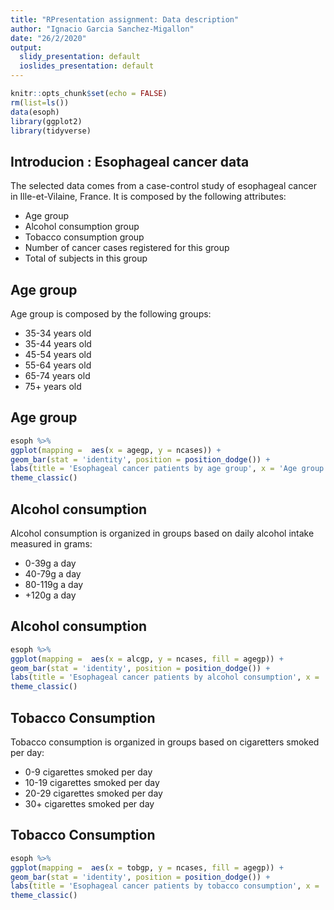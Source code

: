 ```yaml
---
title: "RPresentation assignment: Data description"
author: "Ignacio Garcia Sanchez-Migallon"
date: "26/2/2020"
output:
  slidy_presentation: default
  ioslides_presentation: default
---
```


```r
knitr::opts_chunk$set(echo = FALSE)
rm(list=ls())
data(esoph)
library(ggplot2)
library(tidyverse)
```

## Introducion : Esophageal cancer data

The selected data comes from a case-control study of esophageal cancer in Ille-et-Vilaine, France.
It is composed by the following attributes:

- Age group
- Alcohol consumption group
- Tobacco consumption group
- Number of cancer cases registered for this group
- Total of subjects in this group


## Age group

Age group is composed by the following groups:

- 35-34 years old
- 35-44 years old
- 45-54 years old
- 55-64 years old
- 65-74 years old
- 75+ years old

## Age group

```r
esoph %>%
ggplot(mapping =  aes(x = agegp, y = ncases)) + 
geom_bar(stat = 'identity', position = position_dodge()) + 
labs(title = 'Esophageal cancer patients by age group', x = 'Age group', y = 'Number of cases') +
theme_classic()

```

## Alcohol consumption

Alcohol consumption is organized in groups based on daily alcohol intake measured in grams:

- 0-39g a day
- 40-79g a day
- 80-119g a day
- +120g a day

## Alcohol consumption

```r
esoph %>%
ggplot(mapping =  aes(x = alcgp, y = ncases, fill = agegp)) + 
geom_bar(stat = 'identity', position = position_dodge()) + 
labs(title = 'Esophageal cancer patients by alcohol consumption', x = 'Alcohol consumption', y = 'Number of cases') +
theme_classic()

```

## Tobacco Consumption

Tobacco consumption is organized in groups based on cigaretters smoked per day:

- 0-9 cigarettes smoked per day
- 10-19 cigarettes smoked per day
- 20-29 cigarettes smoked per day
- 30+ cigarettes smoked per day

## Tobacco Consumption

```r
esoph %>%
ggplot(mapping =  aes(x = tobgp, y = ncases, fill = agegp)) + 
geom_bar(stat = 'identity', position = position_dodge()) + 
labs(title = 'Esophageal cancer patients by tobacco consumption', x = 'Tobacco consumption', y = 'Number of cases') +
theme_classic()

```


